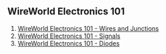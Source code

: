 == WireWorld Electronics 101 ==

# [[WireWorldElectronics101-WiresAndJunctions|WireWorld Electronics 101 - Wires and Junctions]]
# [[WireWorldElectronics101-Signals.wiki|WireWorld Electronics 101 - Signals]]
# [[WireWorldElectronics101-Diodes.wiki|WireWorld Electronics 101 - Diodes]]
